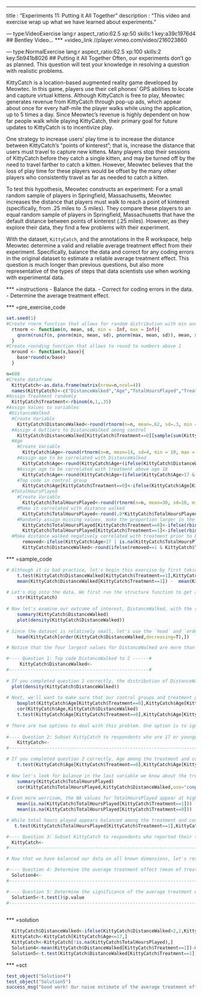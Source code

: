 --- 
title       : "Experiments 11: Putting it All Together"
description : "This video and exercise wrap up what we have learned about experiments."
  
--- type:VideoExercise lang:r aspect_ratio:62.5 xp:50 skills:1 key:a39c1976d4
## Bentley Video...
*** =video_link
//player.vimeo.com/video/216023860
 

--- type:NormalExercise lang:r aspect_ratio:62.5 xp:100 skills:2 key:5b941b8026
## Putting it All Together
Often, our experiments don't go as planned. This question will test your knowledge in resolving a question with realistic problems.

KittyCatch is a location-based augmented reality game developed by Meowtec. In this game, players use their cell phones' GPS abilities to locate and capture virtual kittens. Although KittyCatch is free to play, Meowtec generates revenue from KittyCatch through pop-up ads, which appear about once for every half-mile the player walks while using the application, up to 5 times a day. Since Meowtec's revenue is highly dependent on how far people walk while playing KittyCatch, their primary goal for future updates to KittyCatch is to incentivize play.

One strategy to increase users' play time is to increase the distance between KittyCatch's "points of kinterest"; that is, increase the distance that users must travel to capture new kittens. Many players stop their sessions of KittyCatch before they catch a single kitten, and may be turned off by the need to travel farther to catch a kitten. However, Meowtec believes that the loss of play time for these players would be offset by the many other players who consistently travel as far as needed to catch a kitten. 

To test this hypothesis, Meowtec constructs an experiment: For a small random sample of players in Springfield, Massachusetts, Meowtec increases the distance that players must walk to reach a point of kinterest (specifically, from .25 miles to .5 miles). They compare these players to an equal random sample of players in Springfield, Massachusetts that have the default distance between points of kinterest (.25 miles). However, as they explore their data, they find a few problems with their experiment. 

With the dataset, `KittyCatch`, and the annotations in the R workspace, help Meowtec determine a valid and reliable average treatment effect from their experiment. Specifically, balance the data and correct for any coding errors in the original dataset to estimate a reliable average treatment effect. This question is much longer than previous questions, but also more representative of the types of steps that data scientists use when working with experimental data. 

*** =instructions
- Balance the data.
- Correct for coding errors in the data.
- Determine the average treatment effect.

*** =pre_exercise_code
```{r}
set.seed(1)
#Create rnorm function that allows for random distribution with min and max
  rtnorm <- function(n, mean, sd, min = -Inf, max = Inf){
    qnorm(runif(n, pnorm(min, mean, sd), pnorm(max, mean, sd)), mean, sd)
  }
#Create rounding function that allows to round to numbers above 1
  mround <- function(x,base){ 
    base*round(x/base) 
  } 

n=688
#Create dataframe
  KittyCatch<-as.data.frame(matrix(nrow=n,ncol=4))
  names(KittyCatch)<-c("DistanceWalked","Age","TotalHoursPlayed","Treatment")
#Assign Treatment randomly
  KittyCatch$Treatment<-rbinom(n,1,.35)
#Assign Values to variables
 #DistanceWalked
  #Create Variable
    KittyCatch$DistanceWalked<-round(rtnorm(n=n, mean=.62, sd=.3, min = 0, max = 1.3),2)
  #Assign 4 Outliers to DistanceWalked among control
    KittyCatch$DistanceWalked[KittyCatch$Treatment==0][sample(sum(KittyCatch$Treatment==0),4)]<-round(rtnorm(n=4, mean=7.00, sd=.6, min = 5, max = 9),2)
  #Age
    #Create Variable
      KittyCatch$Age<-round(rtnorm(n=n, mean=14, sd=4, min = 10, max = 40))
    #Assign age to be correlated with DistanceWalked
      KittyCatch$Age<-round(KittyCatch$Age+(ifelse(KittyCatch$DistanceWalked>median(KittyCatch$DistanceWalked),2,-2)))
    #Assign age to be correlated with treatment above age 18
      KittyCatch$Age<-round(KittyCatch$Age+(ifelse(KittyCatch$Age>17 & KittyCatch$Treatment==1,4,0)))
    #Top code in control group
      KittyCatch$Age[KittyCatch$Treatment==0]<-ifelse(KittyCatch$Age[KittyCatch$Treatment==0]>18,18,KittyCatch$Age[KittyCatch$Treatment==0])
  #TotalHoursPlayed
    #Create Variable
      KittyCatch$TotalHoursPlayed<-round(rtnorm(n=n, mean=30, sd=10, min = 1, max = 50))
    #Make it correlated with distance walked
      KittyCatch$TotalHoursPlayed<-round(.8*KittyCatch$TotalHoursPlayed + .2*KittyCatch$TotalHoursPlayed*KittyCatch$DistanceWalked)
    #Randomly assign missing values, make the proportion larger in the treatment; and make the likelihood for NA correlate with larger values
      KittyCatch$TotalHoursPlayed[KittyCatch$Treatment==0]<-ifelse(rbinom(sum(KittyCatch$Treatment==0),1,(.05+.05*KittyCatch$TotalHoursPlayed[KittyCatch$Treatment==0]/mean(KittyCatch$TotalHoursPlayed))),NA,KittyCatch$TotalHoursPlayed[KittyCatch$Treatment==0])
      KittyCatch$TotalHoursPlayed[KittyCatch$Treatment==1]<-ifelse(rbinom(sum(KittyCatch$Treatment==1),1,(.25+.05*KittyCatch$TotalHoursPlayed[KittyCatch$Treatment==1]/mean(KittyCatch$TotalHoursPlayed,na.rm = T))),NA,KittyCatch$TotalHoursPlayed[KittyCatch$Treatment==1])
  #Make distance walked negatively correlated with treatment prior to balance, and positvely correlated with treatment after balance
      removed<-ifelse(KittyCatch$Age>17 | is.na(KittyCatch$TotalHoursPlayed),1,0)
      KittyCatch$DistanceWalked<-round(ifelse(removed==1 & KittyCatch$Treatment==0,1.5*KittyCatch$DistanceWalked,ifelse(removed==0 & KittyCatch$Treatment==1,1.3*KittyCatch$DistanceWalked,KittyCatch$DistanceWalked)),2)

```
*** =sample_code
```{r}
# Although it is bad practice, let's begin this exercise by first taking a naive estimate of the average treatment effect before exploring the dataset. Based on the t-test below, it seems that there is substantial negative treatment effect; respondents walked less in the treatment than in the control. But is this finding reliable?
    t.test(KittyCatch$DistanceWalked[KittyCatch$Treatment==1],KittyCatch$DistanceWalked[KittyCatch$Treatment==0])
    mean(KittyCatch$DistanceWalked[KittyCatch$Treatment==1]) -  mean(KittyCatch$DistanceWalked[KittyCatch$Treatment==0])

# Let's dig into the data. We first run the structure function to get a sense of the dataset. DistanceWalked is our outcome of interest, and Treatment is the key independent variable that we care about. TotalHoursPlayed refers to how many hours the user has put into KittyCatch in total.
    str(KittyCatch)
  
# Now let's examine our outcome of interest, DistanceWalked, with the summary function. Notice that the maximum value is much larger than the mean, median, and 3rd quartile of the dataset. This outlier might bias our t-test results by violating its assumption that the data is normally distributed. See density plot below to observe the long right tail in the distribution of DistanceWalked.
    summary(KittyCatch$DistanceWalked)
    plot(density(KittyCatch$DistanceWalked))
  
# Since the dataset is relatively small, let's use the `head` and `order` commands to examine the highest DistanceWalked observations in the dataset. This syntax shows us 6 observations, sorted by the largest value for DistanceWalked.
    head(KittyCatch[order(KittyCatch$DistanceWalked,decreasing=T),])

# Notice that the four largest values for DistanceWalked are more than three times as large as the 5th largest value for DistanceWalked. These are clearly outliers. However, we should also note that all of these values are in the control group, so removing them from our dataset, as we had done with previous outliers, might also bias our estimates by lowering the mean values for the treatment group. Instead, let's top code these values so that they are still the largest values in the dataset, but so that they are not outliers and do not violate our assumptions of normality. Top coding can be arbitrary (and there are better methods for handling outliers), but for this assignment, let's just assign all DistanceWalked observations above a value of 2 to 2.

#---- Question 1: Top code DistanceWalked to 2 ------#
     KittyCatch$DistanceWalked<- 
#----------------------------------------------------#
    
# If you completed question 1 correctly, the distribution of DistanceWalked should now look much more normal.
  plot(density(KittyCatch$DistanceWalked))
     
# Next, we'll want to make sure that our control groups and treatment groups are balanced. Let's compare the age of the control group and treatment group with boxplots. Notice that the medians and interquartile ranges are very similar between the treatment and control groups, but that the largest values in the treatment group rest much higher than in the control group. It turns out that this did not happen by chance; by default, KittyCatch only requires respondents to enter their ages if they state that they are younger than 18; however, for the experiment, all respondents in the treatment group were required to enter their ages. It could be problematic if the ages among the treatment group are different than those in the control group, especially if Age is correlated with DistanceWalked, which, as demonstrated below, it is. The t-test below also suggests that the treatment and control groups are imbalanced with regard to age.
    boxplot(KittyCatch$Age[KittyCatch$Treatment==0],KittyCatch$Age[KittyCatch$Treatment==1],names=c("Control","Treatment"))
    cor(KittyCatch$Age,KittyCatch$DistanceWalked)
    t.test(KittyCatch$Age[KittyCatch$Treatment==0],KittyCatch$Age[KittyCatch$Treatment==1])
    
# There are two options to deal with this problem. One option is to ignore it, as we know that age was top coded in the control group, and may be the entire cause of the imbalance between the treatment and control group. However, what if people who opted into the treatment group tended to be older on average? This could bias our results. The best way to deal with this problem is with a different modeling technique (e.g. regression models). However, since we want to continue using t-tests for this module, a good way to deal with this problem is to subset the data to only use observations we can be sure are similarly aged. Since we can only be sure of the age of respondents in the treatment group for those younger than 18, let's subset the dataset to only include respondents who are 17 or younger.
  
#---- Question 2: Subset KittyCatch to respondents who are 17 or younger ----#
    KittyCatch<-
#----------------------------------------------------------------------------#

# If you completed question 2 correctly, Age among the treatment and control groups should now be balanced.
    t.test(KittyCatch$Age[KittyCatch$Treatment==0],KittyCatch$Age[KittyCatch$Treatment==1])
    
# Now let's look for balance in the last variable we know about the treatment and control groups, TotalHoursPlayed. Notice from the summary function below that 127 values are labeled "NA". These cases are missing information, in large part because KittyCatch allows users to opt out of recording how many hours they play. This could be very problematic, as it indicates that we only have distance walked information for respondents who selected to do so. Moreover, as the correlation function below shows, TotalHours played appears to be correlated with DistanceWalked. 
    summary(KittyCatch$TotalHoursPlayed)
    cor(KittyCatch$TotalHoursPlayed,KittyCatch$DistanceWalked,use="complete")
    
# Even more worrisom, the NA values for TotalHoursPlayed appear at higher rates for respondents in the treatment group than in the control group.
    mean(is.na(KittyCatch$TotalHoursPlayed[KittyCatch$Treatment==1]))
    mean(is.na(KittyCatch$TotalHoursPlayed[KittyCatch$Treatment==0]))

# While total hours played appears balanced among the treatment and control groups for those whose information is available (see t.test below), the fact that its missingness is correlated with DistanceWalked and patterned among the treatment and control groups is cause for concern. Specifically, this could suggest that respondents in the treatment group play more KittyCatch than those in the control group, and are likely to walk further with KittyCatch due to this. A simple, albeit imperfect, solution to this problem is listwise deletion; that is, removing respondents from our sample who did not report their total hours played.
   t.test(KittyCatch$TotalHoursPlayed[KittyCatch$Treatment==1],KittyCatch$TotalHoursPlayed[KittyCatch$Treatment==0])

#---- Question 3: Subset KittyCatch to respondents who reported their total hours played ----#
  KittyCatch<-
#--------------------------------------------------------------------------------------------#

# Now that we have balanced our data on all known dimensions, let's return the average treatment effect, and test whether it is significant:

#---- Question 4: Determine the average treatment effect (mean of treatment - mean of control) ----#
  Solution4<-
#--------------------------------------------------------------------------------------------------#

#---- Question 5: Determine the significance of the average treatment effect (via a t-test) -------#
  Solution5<-t.test()$p.value
#--------------------------------------------------------------------------------------------------#
  
```
*** =solution
```{r}
  KittyCatch$DistanceWalked<-ifelse(KittyCatch$DistanceWalked>2,2,KittyCatch$DistanceWalked)
  KittyCatch<-KittyCatch[KittyCatch$Age<=17,]
  KittyCatch<-KittyCatch[!is.na(KittyCatch$TotalHoursPlayed),]
  Solution4<-mean(KittyCatch$DistanceWalked[KittyCatch$Treatment==1])-mean(KittyCatch$DistanceWalked[KittyCatch$Treatment==0])
  Solution5<-t.test(KittyCatch$DistanceWalked[KittyCatch$Treatment==1],KittyCatch$DistanceWalked[KittyCatch$Treatment==0])$p.value
```
*** =sct
```{r}
test_object("Solution4")
test_object("Solution5")
success_msg("Good work! Our naive estimate of the average treatment effect was opposite our estimate after we tried to balance the data. However, we had to ignore a large fraction of our observations to get to that conclusion. This is the difficulty of computing conditional average treatment effects with t-tests. However, this problem can be sidestepped with regression models. Our next module teaches how to use regression models in detail.")
```
